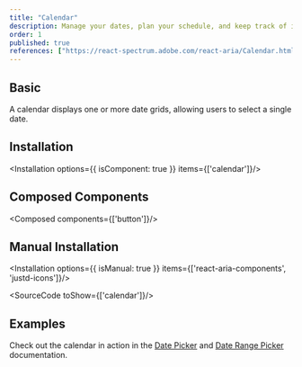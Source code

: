 ```yaml
---
title: "Calendar"
description: Manage your dates, plan your schedule, and keep track of important events, all in one place, like a personal assistant for your time.
order: 1
published: true
references: ["https://react-spectrum.adobe.com/react-aria/Calendar.html#props"]
---
```


## Basic
A calendar displays one or more date grids, allowing users to select a single date.
<How toUse="date-and-time/calendar-demo" />

## Installation
<Installation options={{ isComponent: true }} items={['calendar']}/>

## Composed Components
<Composed components={['button']}/>

## Manual Installation
<Installation options={{ isManual: true }} items={['react-aria-components', 'justd-icons']}/>

<SourceCode toShow={['calendar']}/>

## Examples
Check out the calendar in action in the [Date Picker](/docs/components/date-and-time/date-picker) and [Date Range Picker](/docs/components/date-and-time/date-range-picker) documentation.
